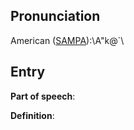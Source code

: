 == Pronunciation ==

American ([[SAMPA]]):\A"k@`\

== Entry ==

'''Part of speech''': 

'''Definition''':

{{stub}}